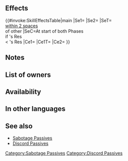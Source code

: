 {{Passive
|name=Def/Res Discord
|type=B
|exclusive=0
|canUseWeapon={{WeaponList|All}}
|canUseMove={{MoveList|Infantry,Flying}}
|properties=random_owner
|1name=Def/Res Discord
|alt1name=Def Res Discord
|1tagid=SID_守備魔防の不和
|1effect=At start of player phase or enemy phase, inflicts Def/Res-6 and【Discord】on foes with Res < unit's Res and that are within 2 spaces of another foe through their next actions.<br><br>Inflicts penalty on foe's Def/Res during combat = number of foes inflicted with【Discord】 within 2 spaces of target, including target, × 2, + 4 (max 10) and deals damage = 15% of unit's Res (excluding area-of-effect Specials).<br><br>【Discord】<br>Inflicts Atk/Spd/Def/Res-X on unit during combat (X = 2 + number of allies within 2 spaces of unit; max 5) through its next action.
|1cost=300
|1required=Sabotage Def 3;Sabotage Res 3
}}
==Effects==
{{#invoke:SkillEffectsTable|main
|Se1={{Eft|Penalties|Def/Res|6}}
|Se2={{SEt|Discord}}
|SeT={{Tgt|Foes}}<br>[[within 2 spaces]]<br>of other {{Tgt|Foes}}
|SeC=At start of both Phases<br>if {{Tgt|Foe}}'s Res<br>< {{Tgt|Unit}}'s Res
|Ce1={{Eft|Temporary debuffs|Def/Res|2 x {{Tgt|Foes}} with<br>{{SEt|Discord}} [[within 2 spaces]]<br>of {{Tgt|Target Foe}}, +4<br>(including {{Tgt|Target Foe}})|max=10}}
|Ce1T={{Tgt|Foe}}
|Ce2={{Eft|Damage Boost|15% of {{Tgt|Unit}}'s Res}}
}}
==Notes==
{{Penalties}}
{{Discord}}
{{Temporary debuffs}}
{{DamageBoost}}
==List of owners==
{{Skill Hero List}}
==Availability==
{{PassiveFocusList}}
{{PassiveDistributionList}}
{{PassiveCombatManualList}}
==In other languages==
{{OtherLanguages
|english=Def/Res Discord
|japanese=
|german=
|spanishEU=
|spanishLA=
|french=
|italian=
|chineseTW=
|portuguese=
}}

==See also==
{{See also skills|cond=(Description LIKE '%【Discord】%' OR Description LIKE '%number of foes inflicted with%' OR Description LIKE '%active on foe and any foe within _ spaces of foe%' OR Description LIKE '%number of foes within _ spaces of target with %') AND Exclusive='1'}}
* [[Sabotage Passives]]
* [[Skill families/B Passives#Discord|Discord Passives]]
{{Passives Navbox|B}}
[[Category:Sabotage Passives]]
[[Category:Discord Passives]]